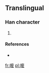 ==Translingual==

===Han character===
{{Han char|rn=30|rad=口|as=14|sn=17|four=|canj=口戈木戈 (RIDI)}}

# {{defn|Han|sort=口14}}

====References====
* {{Han ref|kx=0212.191|hdz=10697.031|uh=5692|ud=22162}}

[[fr:嚒]]
[[pl:嚒]]